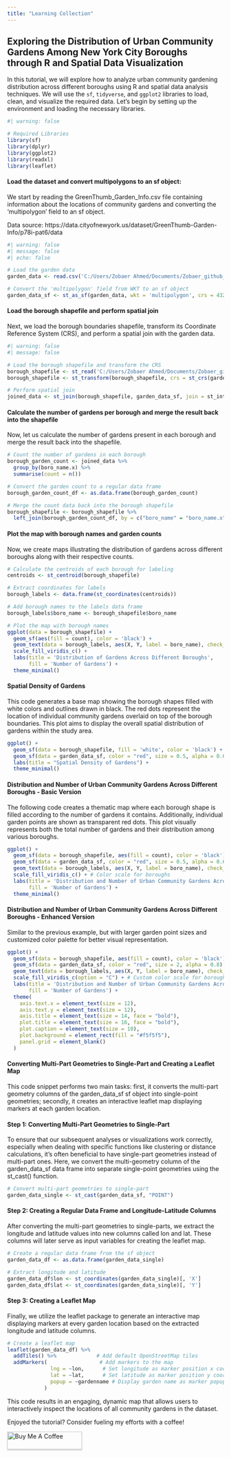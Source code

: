 ```yaml
---
title: "Learning Collection"
---
```


## Exploring the Distribution of Urban Community Gardens Among New York City Boroughs through R and Spatial Data Visualization

In this tutorial, we will explore how to analyze urban community gardening distribution across different boroughs using R and spatial data analysis techniques. We will use the `sf`, `tidyverse`, and `ggplot2` libraries to load, clean, and visualize the required data. Let's begin by setting up the environment and loading the necessary libraries.

```r
#| warning: false

# Required Libraries
library(sf)
library(dplyr)
library(ggplot2)
library(readxl)
library(leaflet)

```

#### Load the dataset and convert multipolygons to an sf object:

We start by reading the GreenThumb_Garden_Info.csv file containing information about the locations of community gardens and converting the 'multipolygon' field to an sf object.

Data source: https://data.cityofnewyork.us/dataset/GreenThumb-Garden-Info/p78i-pat6/data

```r
#| warning: false
#| message: false
#| echo: false

# Load the garden data
garden_data <- read.csv('C:/Users/Zobaer Ahmed/Documents/Zobaer_github_page/portfolio/data/GreenThumb_Garden_Info.csv', stringsAsFactors = FALSE)

# Convert the 'multipolygon' field from WKT to an sf object
garden_data_sf <- st_as_sf(garden_data, wkt = 'multipolygon', crs = 4326)

```

#### Load the borough shapefile and perform spatial join

Next, we load the borough boundaries shapefile, transform its Coordinate Reference System (CRS), and perform a spatial join with the garden data.

```r
#| warning: false
#| message: false

# Load the borough shapefile and transform the CRS
borough_shapefile <- st_read('C:/Users/Zobaer Ahmed/Documents/Zobaer_github_page/portfolio/shapefile/Borough Boundaries/geo_export_2097f264-292b-4741-b4bd-9b58f6a775b2.shp')
borough_shapefile <- st_transform(borough_shapefile, crs = st_crs(garden_data_sf))

# Perform spatial join
joined_data <- st_join(borough_shapefile, garden_data_sf, join = st_intersects)

```

#### Calculate the number of gardens per borough and merge the result back into the shapefile

Now, let us calculate the number of gardens present in each borough and merge the result back into the shapefile.

```r

# Count the number of gardens in each borough
borough_garden_count <- joined_data %>%
  group_by(boro_name.x) %>%
  summarise(count = n()) 

# Convert the garden count to a regular data frame
borough_garden_count_df <- as.data.frame(borough_garden_count)

# Merge the count data back into the borough shapefile
borough_shapefile <- borough_shapefile %>%
  left_join(borough_garden_count_df, by = c("boro_name" = "boro_name.x"))
```

#### Plot the map with borough names and garden counts

Now, we create maps illustrating the distribution of gardens across different boroughs along with their respective counts.

```r

# Calculate the centroids of each borough for labeling
centroids <- st_centroid(borough_shapefile)

# Extract coordinates for labels
borough_labels <- data.frame(st_coordinates(centroids))

# Add borough names to the labels data frame
borough_labels$boro_name <- borough_shapefile$boro_name

# Plot the map with borough names
ggplot(data = borough_shapefile) +
  geom_sf(aes(fill = count), color = 'black') +
  geom_text(data = borough_labels, aes(X, Y, label = boro_name), check_overlap = TRUE, nudge_y = 0.02) +
  scale_fill_viridis_c() +
  labs(title = 'Distribution of Gardens Across Different Boroughs',
       fill = 'Number of Gardens') +
  theme_minimal()

```

#### Spatial Density of Gardens

This code generates a base map showing the borough shapes filled with white colors and outlines drawn in black. The red dots represent the location of individual community gardens overlaid on top of the borough boundaries. This plot aims to display the overall spatial distribution of gardens within the study area.

```r

ggplot() +
  geom_sf(data = borough_shapefile, fill = 'white', color = 'black') +
  geom_sf(data = garden_data_sf, color = "red", size = 0.5, alpha = 0.6) +
  labs(title = "Spatial Density of Gardens") +
  theme_minimal()

```

#### Distribution and Number of Urban Community Gardens Across Different Boroughs - Basic Version

The following code creates a thematic map where each borough shape is filled according to the number of gardens it contains. Additionally, individual garden points are shown as transparent red dots. This plot visually represents both the total number of gardens and their distribution among various boroughs.

```r

ggplot() +
  geom_sf(data = borough_shapefile, aes(fill = count), color = 'black') + # Boroughs colored by garden count
  geom_sf(data = garden_data_sf, color = "red", size = 0.5, alpha = 0.6) + # Garden points
  geom_text(data = borough_labels, aes(X, Y, label = boro_name), check_overlap = TRUE, nudge_y = 0.02) + # Borough labels
  scale_fill_viridis_c() + # Color scale for boroughs
  labs(title = 'Distribution and Number of Urban Community Gardens Across Different Boroughs',
       fill = 'Number of Gardens') +
  theme_minimal()

```

#### Distribution and Number of Urban Community Gardens Across Different Boroughs - Enhanced Version

Similar to the previous example, but with larger garden point sizes and customized color palette for better visual representation.

```r

ggplot() +
  geom_sf(data = borough_shapefile, aes(fill = count), color = 'black') + # Boroughs colored by garden count
  geom_sf(data = garden_data_sf, color = "red", size = 2, alpha = 0.8) + # Garden points with increased size
  geom_text(data = borough_labels, aes(X, Y, label = boro_name), check_overlap = TRUE, nudge_y = 0.02) + # Borough labels
  scale_fill_viridis_c(option = "C") + # Custom color scale for boroughs
  labs(title = 'Distribution and Number of Urban Community Gardens Across Different Boroughs',
       fill = 'Number of Gardens') +
  theme(
    axis.text.x = element_text(size = 12),
    axis.text.y = element_text(size = 12),
    axis.title = element_text(size = 14, face = "bold"),
    plot.title = element_text(size = 16, face = "bold"),
    plot.caption = element_text(size = 10),
    plot.background = element_rect(fill = "#f5f5f5"),
    panel.grid = element_blank()
  )
```

#### Converting Multi-Part Geometries to Single-Part and Creating a Leaflet Map

This code snippet performs two main tasks: first, it converts the multi-part geometry columns of the garden_data_sf sf object into single-point geometries; secondly, it creates an interactive leaflet map displaying markers at each garden location.

#### Step 1: Converting Multi-Part Geometries to Single-Part

To ensure that our subsequent analyses or visualizations work correctly, especially when dealing with specific functions like clustering or distance calculations, it's often beneficial to have single-part geometries instead of multi-part ones. Here, we convert the multi-geometry column of the garden_data_sf data frame into separate single-point geometries using the st_cast() function.

```r
# Convert multi-part geometries to single-part
garden_data_single <- st_cast(garden_data_sf, "POINT")

```

#### Step 2: Creating a Regular Data Frame and Longitude-Latitude Columns

After converting the multi-part geometries to single-parts, we extract the longitude and latitude values into new columns called lon and lat. These columns will later serve as input variables for creating the leaflet map.

```r

# Create a regular data frame from the sf object
garden_data_df <- as.data.frame(garden_data_single)

# Extract longitude and latitude
garden_data_df$lon <- st_coordinates(garden_data_single)[, 'X']
garden_data_df$lat <- st_coordinates(garden_data_single)[, 'Y']
```

#### Step 3: Creating a Leaflet Map

Finally, we utilize the leaflet package to generate an interactive map displaying markers at every garden location based on the extracted longitude and latitude columns.

```r

# Create a leaflet map
leaflet(garden_data_df) %>%  
  addTiles() %>%             # Add default OpenStreetMap tiles
  addMarkers(                 # Add markers to the map
              lng = ~lon,      # Set longitude as marker position x coordinate
              lat = ~lat,      # Set latitude as marker position y coordinate
              popup = ~gardenname # Display garden name as marker popup text
            )
```

This code results in an engaging, dynamic map that allows users to interactively inspect the locations of all community gardens in the dataset.

Enjoyed the tutorial? Consider fueling my efforts with a coffee!

<a href="https://www.buymeacoffee.com/zobaer" target="_blank"><img src="https://www.buymeacoffee.com/assets/img/custom_images/orange_img.png" alt="Buy Me A Coffee" style="height: 41px !important;width: 174px !important;box-shadow: 0px 3px 2px 0px rgba(190, 190, 190, 0.5) !important;-webkit-box-shadow: 0px 3px 2px 0px rgba(190, 190, 190, 0.5) !important;"/></a>
